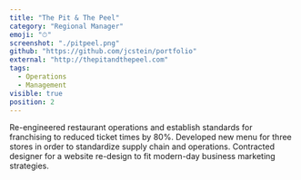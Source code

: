 ```yaml
---
title: "The Pit & The Peel"
category: "Regional Manager"
emoji: "⏱"
screenshot: "./pitpeel.png"
github: "https://github.com/jcstein/portfolio"
external: "http://thepitandthepeel.com"
tags:
  - Operations
  - Management
visible: true
position: 2
---
```


Re-engineered restaurant operations and establish standards for franchising to reduced ticket times by 80%. Developed new menu for three stores in order to standardize supply chain and operations. Contracted designer for a website re-design to fit modern-day business marketing strategies.